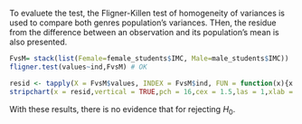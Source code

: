 To evaluete the test, the Fligner-Killen test of homogeneity of variances is used to compare both genres population's variances. THen, the residue from the difference between an observation and its population's mean is also presented.

```r
FvsM= stack(list(Female=female_students$IMC, Male=male_students$IMC))
fligner.test(values~ind,FvsM) # OK
```

```r
resid <- tapply(X = FvsM$values, INDEX = FvsM$ind, FUN = function(x){x - mean(x)})
stripchart(x = resid,vertical = TRUE,pch = 16,cex = 1.5,las = 1,xlab = "mean",ylab = "residuals", main = "Stripchart - Residue from Female and Male population's mean")
```

With these results, there is no evidence that for rejecting $H_0$.
